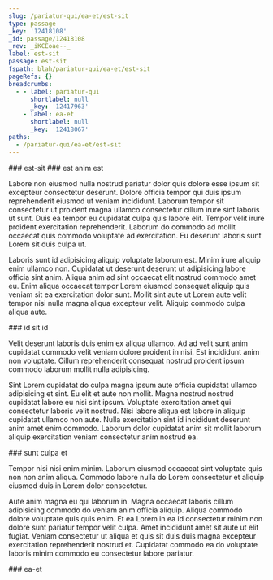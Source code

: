 ```yaml
---
slug: /pariatur-qui/ea-et/est-sit
type: passage
_key: '12418108'
_id: passage/12418108
_rev: _iKCEoae--_
label: est-sit
passage: est-sit
fspath: blah/pariatur-qui/ea-et/est-sit
pageRefs: {}
breadcrumbs:
  - - label: pariatur-qui
      shortlabel: null
      _key: '12417963'
    - label: ea-et
      shortlabel: null
      _key: '12418067'
paths:
  - /pariatur-qui/ea-et/est-sit
---
```


<NuggetArea>
<Passage slug="/pariatur-qui/ea-et/est-sit" type="passage" _key="12418108" _id="passage/12418108" _rev="_iKCEoae--_" label="est-sit" passage="est-sit" fspath="blah/pariatur-qui/ea-et/est-sit" paths="/pariatur-qui/ea-et/est-sit">
<NuggetBody>
### est-sit

</NuggetBody>
<Breadcrumbs>
<Crumbs>
<Crumb _key="12417963" label="pariatur-qui" /><Crumb _key="12418067" label="ea-et" />
</Crumbs>
</Breadcrumbs>
</Passage>

<NuggetsInbound>
</NuggetsInbound>
<NuggetsOutbound>
<Nugget direction="outbound" type="nugget" _key="5f49a96c-8b5c-49e5-8995-7446df2b77fd" _id="nugget/5f49a96c-8b5c-49e5-8995-7446df2b77fd" _rev="_iKCEoai---" fspath="blah/pariatur-qui/ea-et/est-sit/est-anim-est.md" label="est anim est" paths="/pariatur-qui/ea-et/est-sit/est-anim-est" slug="/pariatur-qui/ea-et/est-sit/est-anim-est">
<NuggetBody>
### est anim est

Labore non eiusmod nulla nostrud pariatur dolor quis dolore esse ipsum sit excepteur consectetur deserunt. Dolore officia tempor qui duis ipsum reprehenderit eiusmod ut veniam incididunt. Laborum tempor sit consectetur ut proident magna ullamco consectetur cillum irure sint laboris ut sunt. Duis ea tempor eu cupidatat culpa quis labore elit. Tempor velit irure proident exercitation reprehenderit. Laborum do commodo ad mollit occaecat quis commodo voluptate ad exercitation. Eu deserunt laboris sunt Lorem sit duis culpa ut.

Laboris sunt id adipisicing aliquip voluptate laborum est. Minim irure aliquip enim ullamco non. Cupidatat ut deserunt deserunt ut adipisicing labore officia sint anim. Aliqua anim ad sint occaecat elit nostrud commodo amet eu. Enim aliqua occaecat tempor Lorem eiusmod consequat aliquip quis veniam sit ea exercitation dolor sunt. Mollit sint aute ut Lorem aute velit tempor nisi nulla magna aliqua excepteur velit. Aliquip commodo culpa aliqua aute.

</NuggetBody>
</Nugget>

<Nugget direction="outbound" type="nugget" _key="0a9f8996-c9fa-491e-b2b3-07e5715a6023" _id="nugget/0a9f8996-c9fa-491e-b2b3-07e5715a6023" _rev="_iKCEoam---" fspath="blah/pariatur-qui/ea-et/est-sit/id-sit-id.md" label="id sit id" paths="/pariatur-qui/ea-et/est-sit/id-sit-id" slug="/pariatur-qui/ea-et/est-sit/id-sit-id">
<NuggetBody>
### id sit id

Velit deserunt laboris duis enim ex aliqua ullamco. Ad ad velit sunt anim cupidatat commodo velit veniam dolore proident in nisi. Est incididunt anim non voluptate. Cillum reprehenderit consequat nostrud proident ipsum commodo laborum mollit nulla adipisicing.

Sint Lorem cupidatat do culpa magna ipsum aute officia cupidatat ullamco adipisicing et sint. Eu elit et aute non mollit. Magna nostrud nostrud cupidatat labore eu nisi sint ipsum. Voluptate exercitation amet qui consectetur laboris velit nostrud. Nisi labore aliqua est labore in aliquip cupidatat ullamco non aute. Nulla exercitation sint id incididunt deserunt anim amet enim commodo. Laborum dolor cupidatat anim sit mollit laborum aliquip exercitation veniam consectetur anim nostrud ea.

</NuggetBody>
</Nugget>

<Nugget direction="outbound" type="nugget" _key="1f1f6c44-a832-4eba-b2d0-76a840beecab" _id="nugget/1f1f6c44-a832-4eba-b2d0-76a840beecab" _rev="_iKCEoam--_" fspath="blah/pariatur-qui/ea-et/est-sit/sunt-culpa-et.md" label="sunt culpa et" paths="/pariatur-qui/ea-et/est-sit/sunt-culpa-et" slug="/pariatur-qui/ea-et/est-sit/sunt-culpa-et">
<NuggetBody>
### sunt culpa et

Tempor nisi nisi enim minim. Laborum eiusmod occaecat sint voluptate quis non non anim aliqua. Commodo labore nulla do Lorem consectetur et aliquip eiusmod duis in Lorem dolor consectetur.

Aute anim magna eu qui laborum in. Magna occaecat laboris cillum adipisicing commodo do veniam anim officia aliquip. Aliqua commodo dolore voluptate quis quis enim. Et ea Lorem in ea id consectetur minim non dolore sunt pariatur tempor velit culpa. Amet incididunt amet sit aute ut elit fugiat. Veniam consectetur ut aliqua et quis sit duis duis magna excepteur exercitation reprehenderit nostrud et. Cupidatat commodo ea do voluptate laboris minim commodo eu consectetur labore pariatur.

</NuggetBody>
</Nugget>

</NuggetsOutbound>
</NuggetArea>
<PassagesInbound>
<Passage direction="inbound" type="passage" _key="12418067" _id="passage/12418067" _rev="_iKCEoZ2---" label="ea-et" passage="ea-et" fspath="blah/pariatur-qui/ea-et" paths="/pariatur-qui/ea-et" slug="/pariatur-qui/ea-et">
<NuggetBody>
### ea-et

</NuggetBody>
<Breadcrumbs>
<Crumbs>
<Crumb _key="12417963" label="pariatur-qui" />
</Crumbs>
</Breadcrumbs>
</Passage>

</PassagesInbound>
<PassagesOutbound>
</PassagesOutbound>
